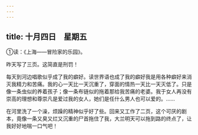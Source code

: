 ```yaml
---
---
---
```

title: 十月四日　星期五
---




①读：《上海——冒险家的乐园》。



昨天写了三页。这简直是刑罚！

每天到河边唱歌似乎成了我的癖好。读世界语也成了我的癖好我是用各种癖好来消灭我精力和苦痛。我的心一天比一天沉重了，穿面的情热一天比一天灭低了。只是像一条虫似的养着孩子；像一条布链似的拖着那给我苦痛的老婆。我于女人再没有崇高的理想和尊崇凡是爱过我的女人，她们是任什么男人也可以爱的。……

在河里洗了一个澡，烦躁的精神似乎好了些。回来又工作了二页，这个可厌的剧本，竟像一条又臭又烂又沉重的尸首拖住了我，大兰明天可以拖到路的终点了，让我好好地喘一口气吧！